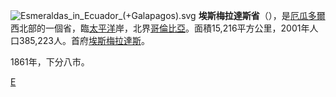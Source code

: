 {{unreferenced|time=2009-04-30T15:34:51+00:00}}
{{noteTA
|T=zh-hans:埃斯梅拉达斯省; zh-hant:艾斯美拉達斯省
|1=zh:埃斯梅拉達斯; zh-hans:埃斯梅拉达斯; zh-hant:艾斯美拉達斯
}}
[[File:Esmeraldas_in_Ecuador_(+Galapagos).svg|right]]
'''埃斯梅拉達斯省'''（{{lang-es|Provincia de Esmeraldas }}），是[[厄瓜多爾|厄瓜多爾]]西北部的一個省，臨[[太平洋|太平洋]]岸，北界[[哥倫比亞|哥倫比亞]]。面積15,216平方公里，2001年人口385,223人。首府[[埃斯梅拉达斯_(厄瓜多尔)|埃斯梅拉達斯]]。

1861年，下分八市。

{{厄瓜多尔省份}}

[[Category:厄瓜多爾省份|E]]